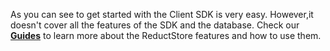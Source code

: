 As you can see to get started with the Client SDK is very easy. However,it doesn't cover all the features of the SDK and the database. Check our **[Guides](../../guides/index.mdx)** to learn more about the ReductStore features and how to use them.
